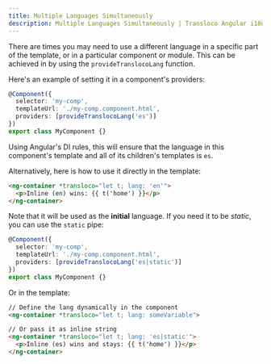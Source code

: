 ```yaml
---
title: Multiple Languages Simultaneously
description: Multiple Languages Simultaneously | Transloco Angular i18n
---
```


There are times you may need to use a different language in a specific part of the template, or in a particular component or module. This can be achieved in by using the `provideTranslocoLang` function.

Here's an example of setting it in a component's providers:

```ts {4} title="my-comp.component.ts"
@Component({
  selector: 'my-comp',
  templateUrl: './my-comp.component.html',
  providers: [provideTranslocoLang('es')]
})
export class MyComponent {}
```

Using Angular's DI rules, this will ensure that the language in this component's template and all of its children's templates is `es`.

Alternatively, here is how to use it directly in the template:

```html {1} title="my-comp.component.html"
<ng-container *transloco="let t; lang: 'en'">
  <p>Inline (en) wins: {{ t('home') }}</p>
</ng-container>
```

Note that it will be used as the **initial** language. If you need it to be _static_, you can use the `static` pipe:

```ts {4} title="my-comp.component.ts"
@Component({
  selector: 'my-comp',
  templateUrl: './my-comp.component.html',
  providers: [provideTranslocoLang('es|static')]
})
export class MyComponent {}
```

Or in the template:

```html {5} title="my-comp.component.html"
// Define the lang dynamically in the component
<ng-container *transloco="let t; lang: someVariable">

// Or pass it as inline string
<ng-container *transloco="let t; lang: 'es|static'">
  <p>Inline (es) wins and stays: {{ t('home') }}</p>
</ng-container>
```
